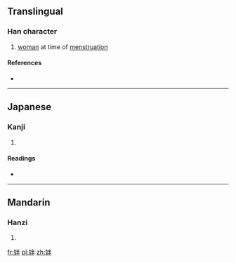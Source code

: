 ==Translingual==

===Han character===
{{Han char|rn=38|rad=女|as=05|sn=8|four=4945<sub>0</sub>|canj=女火手 (VFQ), X女火手 (XVFQ)}}

# [[woman]] at time of [[menstruation]]

====References====
* {{Han ref|kx=0258.070|dkj=06157|dj=0523.140|hdz=21040.100|uh=59C5|ud=22981|bh=A972|bd=43378}}

----

==Japanese==

===Kanji===
{{ja-kanji|grade=|rs=女05}}

# {{defn|lang=ja|sort=女05}}

====Readings====
* {{ja-readings|on=[[はん]] (han)|kun=[[みもさがきずつく]] (mimosagakizutsuku)}}

----

==Mandarin==

===Hanzi===
{{cmn-hanzi|pin=[[bàn]] ([[ban4]])|wg=pan<sup>4</sup>}}

# {{defn|lang=cmn|sort=女05}}

[[fr:姅]]
[[pl:姅]]
[[zh:姅]]